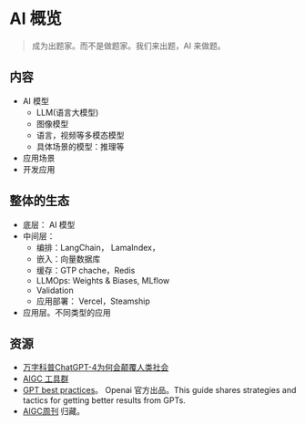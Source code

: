 # AI 概览
> 成为出题家。而不是做题家。我们来出题，AI 来做题。

## 内容
* AI 模型
  * LLM(语言大模型)
  * 图像模型
  * 语言，视频等多模态模型
  * 具体场景的模型：推理等
* 应用场景
* 开发应用

## 整体的生态
* 底层： AI 模型
* 中间层：
    * 编排：LangChain， LamaIndex，
    * 嵌入：向量数据库
    * 缓存：GTP chache，Redis
    * LLMOps: Weights & Biases, MLflow
    * Validation
    * 应用部署： Vercel，Steamship
* 应用层。不同类型的应用


## 资源
* [万字科普ChatGPT-4为何会颠覆人类社会](https://www.modevol.com/episode/clf9d5kni0zo301mm6tkl9t87)
* [AIGC 工具群](https://bytedance.feishu.cn/base/AIMAbnJxQaNgSGsBAtwcdAkLnvf?table=tblmZTd8VuUOOONh&view=vew0Eo17BB)
* [GPT best practices](https://platform.openai.com/docs/guides/gpt-best-practices)。 Openai 官方出品。This guide shares strategies and tactics for getting better results from GPTs. 
* [AIGC周刊](https://op7418.zhubai.love/) 归藏。